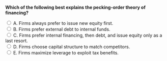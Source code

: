 ::: {.question-block}

<form onsubmit="event.preventDefault(); checkAnswer('module9_mcq_q16')" data-correct-answer="C">
<strong style="display: block;">Which of the following best explains the pecking-order theory of financing?</strong>

<label><input type="radio" name="module9_mcq_q16" value="A"> A. Firms always prefer to issue new equity first.</label><br>
<label><input type="radio" name="module9_mcq_q16" value="B"> B. Firms prefer external debt to internal funds.</label><br>
<label><input type="radio" name="module9_mcq_q16" value="C"> C. Firms prefer internal financing, then debt, and issue equity only as a last resort.</label><br>
<label><input type="radio" name="module9_mcq_q16" value="D"> D. Firms choose capital structure to match competitors.</label><br>
<label><input type="radio" name="module9_mcq_q16" value="E"> E. Firms maximize leverage to exploit tax benefits.</label><br>
</form>

<div id="feedback-module9_mcq_q16" class="feedback" data-status="" style="display:none;">
✅ C is correct. The pecking-order theory prioritizes funding that minimizes asymmetric information costs.
</div>

:::
